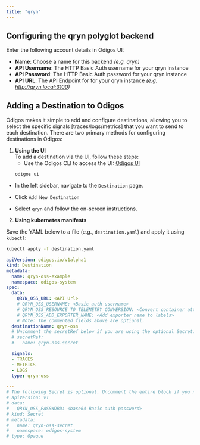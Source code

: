 ---
title: "qryn"
---

## Configuring the **qryn** polyglot backend

Enter the following account details in Odigos UI:

- **Name**: Choose a name for this backend _(e.g. qryn)_
- **API Username**: The HTTP Basic Auth username for your qryn instance
- **API Password**: The HTTP Basic Auth password for your qryn instance
- **API URL**: The API Endpoint for for your qryn instance _(e.g. http://qryn.local:3100)_


## Adding a Destination to Odigos

Odigos makes it simple to add and configure destinations, allowing you to select the specific signals [traces/logs/metrics] that you want to send to each destination. There are two primary methods for configuring destinations in Odigos:

1. **Using the UI**  
   To add a destination via the UI, follow these steps:
   - Use the Odigos CLI to access the UI: [Odigos UI](https://docs.odigos.io/cli/odigos_ui)
   ```bash
   odigos ui
    ```
- In the left sidebar, navigate to the `Destination` page.

- Click `Add New Destination`

- Select `qryn` and follow the on-screen instructions.



2. **Using kubernetes manifests**

Save the YAML below to a file (e.g., `destination.yaml`) and apply it using `kubectl`:

```bash
kubectl apply -f destination.yaml
```


```yaml
apiVersion: odigos.io/v1alpha1
kind: Destination
metadata:
  name: qryn-oss-example
  namespace: odigos-system
spec:
  data:
    QRYN_OSS_URL: <API Url>
    # QRYN_OSS_USERNAME: <Basic auth username>
    # QRYN_OSS_RESOURCE_TO_TELEMETRY_CONVERSION: <Convert container attributes to labels>
    # QRYN_OSS_ADD_EXPORTER_NAME: <Add exporter name to labels>
    # Note: The commented fields above are optional.
  destinationName: qryn-oss
  # Uncomment the secretRef below if you are using the optional Secret.
  # secretRef:
  #   name: qryn-oss-secret

  signals:
  - TRACES
  - METRICS
  - LOGS
  type: qryn-oss

---
# The following Secret is optional. Uncomment the entire block if you need to use it.
# apiVersion: v1
# data:
#   QRYN_OSS_PASSWORD: <base64 Basic auth password>
# kind: Secret
# metadata:
#   name: qryn-oss-secret
#   namespace: odigos-system
# type: Opaque
```
